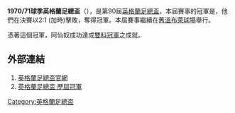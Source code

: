 '''1970/71球季英格蘭足總盃'''（{{lang-en|FA Cup}}），是第90屆[[英格蘭足總盃|英格蘭足總盃]]，本屆賽事的冠軍是{{fc|阿仙奴}}，他們在決賽以2:1 (加時)擊敗{{fc|利物浦}}，奪得冠軍。本屆賽事繼續在[[舊溫布萊球場|舊溫布萊球場]]舉行。

憑著這個冠軍，阿仙奴成功達成[[雙料冠軍|雙料冠軍]]之成就。

==外部連結==
#[http://www.thefa.com/thefacup 英格蘭足總盃官網]{{Webarchive|url=https://wayback.archive-it.org/all/20120424194609/http://www.thefa.com/TheFACup |date=2012-04-24 }}
#[http://www.worldfootball.net/winner/eng-fa-cup/ 英格蘭足總盃 歷屆冠軍]{{Wayback|url=http://www.worldfootball.net/winner/eng-fa-cup/ |date=20190102002248 }}

{{英格兰足总杯}}

[[Category:英格蘭足總盃|Category:英格蘭足總盃]]


{{soccer-stub}}